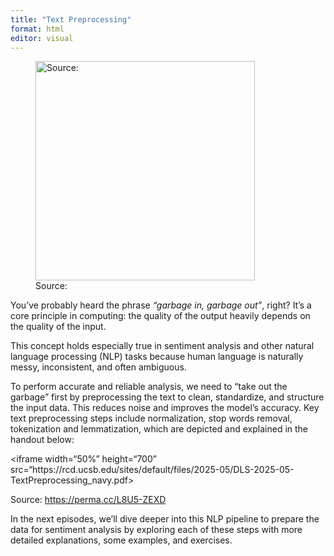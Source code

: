 ```yaml
---
title: "Text Preprocessing"
format: html
editor: visual
---
```


![Source:](images/gigo.jpg){width="351"}

You've probably heard the phrase *"garbage in, garbage out"*, right? It's a core principle in computing: the quality of the output heavily depends on the quality of the input.

This concept holds especially true in sentiment analysis and other natural language processing (NLP) tasks because human language is naturally messy, inconsistent, and often ambiguous.

To perform accurate and reliable analysis, we need to "take out the garbage" first by preprocessing the text to clean, standardize, and structure the input data. This reduces noise and improves the model's accuracy. Key text preprocessing steps include normalization, stop words removal, tokenization and lemmatization, which are depicted and explained in the handout below:

\<iframe width="50%" height="700" src="https://rcd.ucsb.edu/sites/default/files/2025-05/DLS-2025-05-TextPreprocessing_navy.pdf\>

</iframe>

Source: <https://perma.cc/L8U5-ZEXD>

In the next episodes, we'll dive deeper into this NLP pipeline to prepare the data for sentiment analysis by exploring each of these steps with more detailed explanations, some examples, and exercises.
